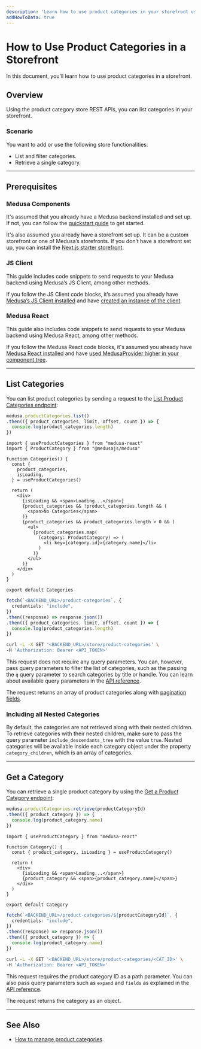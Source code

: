 ```yaml
---
description: 'Learn how to use product categories in your storefront using the REST APIs. This includes listing categories and retrieving a single category.'
addHowToData: true
---
```



# How to Use Product Categories in a Storefront

In this document, you’ll learn how to use product categories in a storefront.

## Overview

Using the product category store REST APIs, you can list categories in your storefront.

### Scenario

You want to add or use the following store functionalities:

- List and filter categories.
- Retrieve a single category.

---

## Prerequisites

### Medusa Components

It's assumed that you already have a Medusa backend installed and set up. If not, you can follow the [quickstart guide](../../../development/backend/install.mdx) to get started.

It's also assumed you already have a storefront set up. It can be a custom storefront or one of Medusa’s storefronts. If you don’t have a storefront set up, you can install the [Next.js starter storefront](../../../starters/nextjs-medusa-starter.mdx).

### JS Client

This guide includes code snippets to send requests to your Medusa backend using Medusa’s JS Client, among other methods.

If you follow the JS Client code blocks, it’s assumed you already have [Medusa’s JS Client installed](../../../js-client/overview.md) and have [created an instance of the client](../../../js-client/overview.md#configuration).

### Medusa React

This guide also includes code snippets to send requests to your Medusa backend using Medusa React, among other methods.

If you follow the Medusa React code blocks, it's assumed you already have [Medusa React installed](../../../medusa-react/overview.md) and have [used MedusaProvider higher in your component tree](../../../medusa-react/overview.md#usage).

---

## List Categories

You can list product categories by sending a request to the [List Product Categories endpoint](/api/store#tag/Product-Category/operation/GetProductCategories):

```ts
medusa.productCategories.list()
.then(({ product_categories, limit, offset, count }) => {
  console.log(product_categories.length)
})
```

```tsx
import { useProductCategories } from "medusa-react"
import { ProductCategory } from "@medusajs/medusa"

function Categories() {
  const { 
    product_categories, 
    isLoading,
  } = useProductCategories()

  return (
    <div>
      {isLoading && <span>Loading...</span>}
      {product_categories && !product_categories.length && (
        <span>No Categories</span>
      )}
      {product_categories && product_categories.length > 0 && (
        <ul>
          {product_categories.map(
            (category: ProductCategory) => (
              <li key={category.id}>{category.name}</li>
            )
          )}
        </ul>
      )}
    </div>
  )
}

export default Categories
```

```ts
fetch(`<BACKEND_URL>/product-categories`, {
  credentials: "include",
})
.then((response) => response.json())
.then(({ product_categories, limit, offset, count }) => {
  console.log(product_categories.length)
})
```

```bash
curl -L -X GET '<BACKEND_URL>/store/product-categories' \
-H 'Authorization: Bearer <API_TOKEN>'
```

This request does not require any query parameters. You can, however, pass query parameters to filter the list of categories, such as the passing the `q` query parameter to search categories by title or handle. You can learn about available query parameters in the [API reference](/api/store#tag/Product-Category/operation/GetProductCategories).

The request returns an array of product categories along with [pagination fields](/api/store#section/Pagination).

### Including all Nested Categories

By default, the categories are not retrieved along with their nested children. To retrieve categories with their nested children, make sure to pass the query parameter `include_descendants_tree` with the value `true`. Nested categories will be available inside each category object under the property `category_children`, which is an array of categories.

---

## Get a Category

You can retrieve a single product category by using the [Get a Product Category endpoint](/api/store#tag/Product-Category/operation/GetProductCategoriesCategory):

```ts
medusa.productCategories.retrieve(productCategoryId)
.then(({ product_category }) => {
  console.log(product_category.name)
})
```

```tsx
import { useProductCategory } from "medusa-react"

function Category() {
  const { product_category, isLoading } = useProductCategory()

  return (
    <div>
      {isLoading && <span>Loading...</span>}
      {product_category && <span>{product_category.name}</span>}
    </div>
  )
}

export default Category
```

```ts
fetch(`<BACKEND_URL>/product-categories/${productCategoryId}`, {
  credentials: "include",
})
.then((response) => response.json())
.then(({ product_category }) => {
  console.log(product_category.name)
})
```

```bash
curl -L -X GET '<BACKEND_URL>/store/product-categories/<CAT_ID>' \
-H 'Authorization: Bearer <API_TOKEN>'
```

This request requires the product category ID as a path parameter. You can also pass query parameters such as `expand` and `fields` as explained in the [API reference](/api/store#tag/Product-Category/operation/GetProductCategoriesCategory).

The request returns the category as an object.

---

## See Also

- [How to manage product categories](../admin/manage-categories.mdx).
